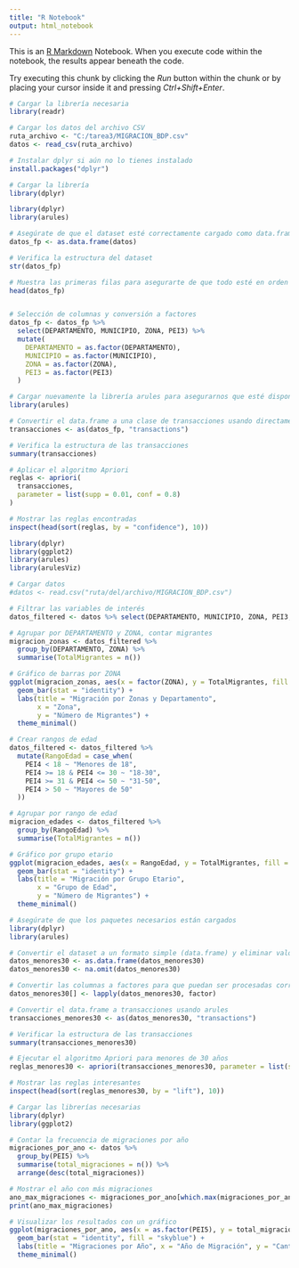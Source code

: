 ```yaml
---
title: "R Notebook"
output: html_notebook
---
```


This is an [R Markdown](http://rmarkdown.rstudio.com) Notebook. When you execute code within the notebook, the results appear beneath the code. 

Try executing this chunk by clicking the *Run* button within the chunk or by placing your cursor inside it and pressing *Ctrl+Shift+Enter*. 

```r
# Cargar la librería necesaria
library(readr)

# Cargar los datos del archivo CSV
ruta_archivo <- "C:/tarea3/MIGRACION_BDP.csv"
datos <- read_csv(ruta_archivo)


```

```r
# Instalar dplyr si aún no lo tienes instalado
install.packages("dplyr")

# Cargar la librería
library(dplyr)

```
```r
library(dplyr)
library(arules)


```


```r
# Asegúrate de que el dataset esté correctamente cargado como data.frame
datos_fp <- as.data.frame(datos)

# Verifica la estructura del dataset
str(datos_fp)

# Muestra las primeras filas para asegurarte de que todo esté en orden
head(datos_fp)



```


```r
# Selección de columnas y conversión a factores
datos_fp <- datos_fp %>%
  select(DEPARTAMENTO, MUNICIPIO, ZONA, PEI3) %>%
  mutate(
    DEPARTAMENTO = as.factor(DEPARTAMENTO),
    MUNICIPIO = as.factor(MUNICIPIO),
    ZONA = as.factor(ZONA),
    PEI3 = as.factor(PEI3)
  )

```

```r
# Cargar nuevamente la librería arules para asegurarnos que esté disponible
library(arules)

# Convertir el data.frame a una clase de transacciones usando directamente el método adecuado
transacciones <- as(datos_fp, "transactions")

# Verifica la estructura de las transacciones
summary(transacciones)


```


```r
# Aplicar el algoritmo Apriori
reglas <- apriori(
  transacciones,
  parameter = list(supp = 0.01, conf = 0.8)
)

# Mostrar las reglas encontradas
inspect(head(sort(reglas, by = "confidence"), 10))

```
```r
library(dplyr)
library(ggplot2)
library(arules)
library(arulesViz)

# Cargar datos
#datos <- read.csv("ruta/del/archivo/MIGRACION_BDP.csv")

# Filtrar las variables de interés
datos_filtered <- datos %>% select(DEPARTAMENTO, MUNICIPIO, ZONA, PEI3, PEI4)

```


```r
# Agrupar por DEPARTAMENTO y ZONA, contar migrantes
migracion_zonas <- datos_filtered %>%
  group_by(DEPARTAMENTO, ZONA) %>%
  summarise(TotalMigrantes = n())

# Gráfico de barras por ZONA
ggplot(migracion_zonas, aes(x = factor(ZONA), y = TotalMigrantes, fill = factor(DEPARTAMENTO))) +
  geom_bar(stat = "identity") +
  labs(title = "Migración por Zonas y Departamento",
       x = "Zona",
       y = "Número de Migrantes") +
  theme_minimal()

```


```r
# Crear rangos de edad
datos_filtered <- datos_filtered %>%
  mutate(RangoEdad = case_when(
    PEI4 < 18 ~ "Menores de 18",
    PEI4 >= 18 & PEI4 <= 30 ~ "18-30",
    PEI4 >= 31 & PEI4 <= 50 ~ "31-50",
    PEI4 > 50 ~ "Mayores de 50"
  ))

# Agrupar por rango de edad
migracion_edades <- datos_filtered %>%
  group_by(RangoEdad) %>%
  summarise(TotalMigrantes = n())

# Gráfico por grupo etario
ggplot(migracion_edades, aes(x = RangoEdad, y = TotalMigrantes, fill = RangoEdad)) +
  geom_bar(stat = "identity") +
  labs(title = "Migración por Grupo Etario",
       x = "Grupo de Edad",
       y = "Número de Migrantes") +
  theme_minimal()

```
```r
# Asegúrate de que los paquetes necesarios están cargados
library(dplyr)
library(arules)

# Convertir el dataset a un formato simple (data.frame) y eliminar valores NA si existen
datos_menores30 <- as.data.frame(datos_menores30)
datos_menores30 <- na.omit(datos_menores30)

# Convertir las columnas a factores para que puedan ser procesadas correctamente
datos_menores30[] <- lapply(datos_menores30, factor)

# Convertir el data.frame a transacciones usando arules
transacciones_menores30 <- as(datos_menores30, "transactions")

# Verificar la estructura de las transacciones
summary(transacciones_menores30)


```


```r
# Ejecutar el algoritmo Apriori para menores de 30 años
reglas_menores30 <- apriori(transacciones_menores30, parameter = list(supp = 0.01, conf = 0.8))

# Mostrar las reglas interesantes
inspect(head(sort(reglas_menores30, by = "lift"), 10))

```

```r
# Cargar las librerías necesarias
library(dplyr)
library(ggplot2)

# Contar la frecuencia de migraciones por año
migraciones_por_ano <- datos %>%
  group_by(PEI5) %>%
  summarise(total_migraciones = n()) %>%
  arrange(desc(total_migraciones))

# Mostrar el año con más migraciones
ano_max_migraciones <- migraciones_por_ano[which.max(migraciones_por_ano$total_migraciones), ]
print(ano_max_migraciones)

# Visualizar los resultados con un gráfico
ggplot(migraciones_por_ano, aes(x = as.factor(PEI5), y = total_migraciones)) +
  geom_bar(stat = "identity", fill = "skyblue") +
  labs(title = "Migraciones por Año", x = "Año de Migración", y = "Cantidad de Migraciones") +
  theme_minimal()

```

